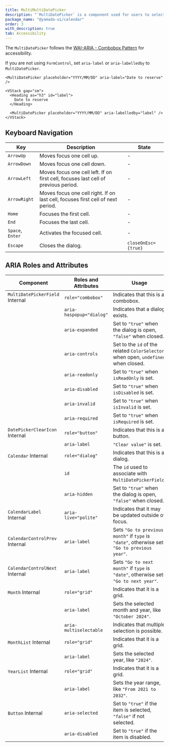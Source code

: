 ```yaml
---
title: MultiMultiDatePicker
description: "`MultiDatePicker` is a component used for users to select multiple dates."
package_name: "@yamada-ui/calendar"
order: 3
with_description: true
tab: Accessibility
---
```


The `MultiDatePicker` follows the [WAI-ARIA - Combobox Pattern](https://www.w3.org/WAI/ARIA/apg/patterns/combobox/) for accessibility.

If you are not using `FormControl`, set `aria-label` or `aria-labelledby` to `MultiDatePicker`.

```tsx live=false
<MultiDatePicker placeholder="YYYY/MM/DD" aria-label="Date to reserve" />
```

```tsx live=false
<VStack gap="sm">
  <Heading as="h3" id="label">
    Date to reserve
  </Heading>

  <MultiDatePicker placeholder="YYYY/MM/DD" aria-labelledby="label" />
</VStack>
```

## Keyboard Navigation

| Key              | Description                                                                        | State               |
| ---------------- | ---------------------------------------------------------------------------------- | ------------------- |
| `ArrowUp`        | Moves focus one cell up.                                                           | -                   |
| `ArrowDown`      | Moves focus one cell down.                                                         | -                   |
| `ArrowLeft`      | Moves focus one cell left. If on first cell, focuses last cell of previous period. | -                   |
| `ArrowRight`     | Moves focus one cell right. If on last cell, focuses first cell of next period.    | -                   |
| `Home`           | Focuses the first cell.                                                            | -                   |
| `End`            | Focuses the last cell.                                                             | -                   |
| `Space`, `Enter` | Activates the focused cell.                                                        | -                   |
| `Escape`         | Closes the dialog.                                                                 | `closeOnEsc={true}` |

## ARIA Roles and Attributes

| Component                                  | Roles and Attributes     | Usage                                                                                        |
| ------------------------------------------ | ------------------------ | -------------------------------------------------------------------------------------------- |
| `MultiDatePickerField` <Tag>Internal</Tag> | `role="combobox"`        | Indicates that this is a combobox.                                                           |
|                                            | `aria-haspopup="dialog"` | Indicates that a dialog exists.                                                              |
|                                            | `aria-expanded`          | Set to `"true"` when the dialog is open, `"false"` when closed.                              |
|                                            | `aria-controls`          | Set to the `id` of the related `ColorSelector` when open, `undefined` when closed.           |
|                                            | `aria-readonly`          | Set to `"true"` when `isReadOnly` is set.                                                    |
|                                            | `aria-disabled`          | Set to `"true"` when `isDisabled` is set.                                                    |
|                                            | `aria-invalid`           | Set to `"true"` when `isInvalid` is set.                                                     |
|                                            | `aria-required`          | Set to `"true"` when `isRequired` is set.                                                    |
| `DatePickerClearIcon` <Tag>Internal</Tag>  | `role="button"`          | Indicates that this is a button.                                                             |
|                                            | `aria-label`             | `"Clear value"` is set.                                                                      |
| `Calendar` <Tag>Internal</Tag>             | `role="dialog"`          | Indicates that this is a dialog.                                                             |
|                                            | `id`                     | The `id` used to associate with `MultiDatePickerField`.                                      |
|                                            | `aria-hidden`            | Set to `"true"` when the dialog is open, `"false"` when closed.                              |
| `CalendarLabel` <Tag>Internal</Tag>        | `aria-live="polite"`     | Indicates that it may be updated outside of focus.                                           |
| `CalendarControlPrev` <Tag>Internal</Tag>  | `aria-label`             | Sets `"Go to previous month"` if `type` is `"date"`, otherwise sets `"Go to previous year"`. |
| `CalendarControlNext` <Tag>Internal</Tag>  | `aria-label`             | Sets `"Go to next month"` if `type` is `"date"`, otherwise sets `"Go to next year"`.         |
| `Month` <Tag>Internal</Tag>                | `role="grid"`            | Indicates that it is a grid.                                                                 |
|                                            | `aria-label`             | Sets the selected month and year, like `"October 2024"`.                                     |
|                                            | `aria-multiselectable`   | Indicates that multiple selection is possible.                                               |
| `MonthList` <Tag>Internal</Tag>            | `role="grid"`            | Indicates that it is a grid.                                                                 |
|                                            | `aria-label`             | Sets the selected year, like `"2024"`.                                                       |
| `YearList` <Tag>Internal</Tag>             | `role="grid"`            | Indicates that it is a grid.                                                                 |
|                                            | `aria-label`             | Sets the year range, like `"From 2021 to 2032"`.                                             |
| `Button` <Tag>Internal</Tag>               | `aria-selected`          | Set to `"true"` if the item is selected, `"false"` if not selected.                          |
|                                            | `aria-disabled`          | Set to `"true"` if the item is disabled.                                                     |

